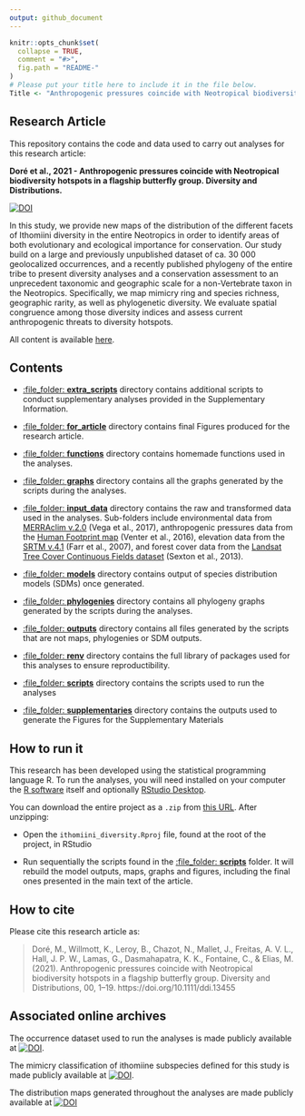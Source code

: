 ```yaml
---
output: github_document
---
```


<!-- README.md is generated from README.Rmd. Please edit that file -->

```r
knitr::opts_chunk$set(
  collapse = TRUE,
  comment = "#>",
  fig.path = "README-"
)
# Please put your title here to include it in the file below.
Title <- "Anthropogenic pressures coincide with Neotropical biodiversity hotspots in a flagship butterfly group"
```

## Research Article

This repository contains the code and data used to carry out analyses for this research article:

__Doré et al., 2021 - Anthropogenic pressures coincide with Neotropical biodiversity hotspots in a flagship butterfly group. Diversity and Distributions.__ 


[![DOI](https://zenodo.org/badge/DOI/10.1111/ddi.13455.svg)](https://doi.org/10.1111/ddi.13455)


  In this study, we provide new maps of the distribution of the different facets of Ithomiini diversity in the entire Neotropics in order to identify areas of both evolutionary and ecological importance for conservation. Our study build on a large and previously unpublished dataset of ca. 30 000 geolocalized occurrences, and a recently published phylogeny of the entire tribe to present diversity analyses and a conservation assessment to an unprecedent taxonomic and geographic scale for a non-Vertebrate taxon in the Neotropics. Specifically, we map mimicry ring and species richness, geographic rarity, as well as phylogenetic diversity. We evaluate spatial congruence among those diversity indices and assess current anthropogenic threats to diversity hotspots.  

All content is available [here](https://github.com/MaelDore/ithomiini_diversity).


## Contents

 - [:file\_folder: **extra_scripts**](extra_scripts/) directory contains additional scripts to conduct supplementary analyses provided in the Supplementary Information.
 
 - [:file\_folder: **for_article**](for_article/) directory contains final Figures produced for the research article.

 - [:file\_folder: **functions**](functions/) directory contains homemade functions used in the analyses.
 
 - [:file\_folder: **graphs**](graphs/) directory contains all the graphs generated by the scripts during the analyses.
  
 - [:file\_folder: **input_data**](input_data/) directory contains the raw and transformed data used in the analyses. Sub-folders include environmental data from [MERRAclim v.2.0](https://doi.org/10.5061/dryad.s2v81) (Vega et al., 2017), anthropogenic pressures data from the [Human Footprint map](https://doi.org/10.1038/ncomms12558) (Venter et al., 2016), elevation data from the [SRTM v.4.1](http://srtm.csi.cgiar.org) (Farr et al., 2007), and forest cover data from the [Landsat Tree Cover Continuous Fields dataset](https://developers.google.com/earth-engine/datasets/catalog/NASA_MEASURES_GFCC_TC_v3) (Sexton et al., 2013).
   
 - [:file\_folder: **models**](models/) directory contains output of species distribution models (SDMs) once generated.

 - [:file\_folder: **phylogenies**](phylogenies/) directory contains all phylogeny graphs generated by the scripts during the analyses.
 
  - [:file\_folder: **outputs**](outputs/) directory contains all files generated by the scripts that are not maps, phylogenies or SDM outputs.

 - [:file\_folder: **renv**](renv/) directory contains the full library of packages used for this analyses to ensure reproductibility.
   
 - [:file\_folder: **scripts**](scripts/) directory contains the scripts used to run the analyses 
 
 - [:file\_folder: **supplementaries**](supplementaries/) directory contains the outputs used to generate the Figures for the Supplementary Materials 
  

## How to run it

This research has been developed using the statistical programming
language R. To run the analyses, you will need
installed on your computer the [R software](https://cloud.r-project.org/)
itself and optionally [RStudio Desktop](https://rstudio.com/products/rstudio/download/).

You can download the entire project as a `.zip` from [this URL](/archive/master.zip). After unzipping:
  
  - Open the `ithomiini_diversity.Rproj` file, found at the root of the project, in RStudio

  - Run sequentially the scripts found in the [:file\_folder: **scripts**](scripts/) folder. It will rebuild the model outputs, maps, graphs and figures, including the final ones presented in the main text of the article.


## How to cite

Please cite this research article as:
  
> Doré, M., Willmott, K., Leroy, B., Chazot, N., Mallet, J., Freitas, A. V. L., Hall, J. P. W., Lamas, G., Dasmahapatra, K. K., Fontaine, C., & Elias, M. (2021). Anthropogenic pressures coincide with Neotropical biodiversity hotspots in a flagship butterfly group. Diversity and Distributions, 00, 1–19. https://doi.org/10.1111/ddi.13455


## Associated online archives

The occurrence dataset used to run the analyses is made publicly available at [![DOI](https://zenodo.org/badge/DOI/10.5281/zenodo.4696055.svg)](https://doi.org/10.5281/zenodo.4696055).

The mimicry classification of ithomiine subspecies defined for this study is made publicly available at [![DOI](https://zenodo.org/badge/DOI/10.5281/zenodo.5497876.svg)](https://doi.org/10.5281/zenodo.5497876).

The distribution maps generated throughout the analyses are made publicly available at [![DOI](https://zenodo.org/badge/DOI/10.5281/zenodo.4673446.svg)](https://doi.org/10.5281/zenodo.4673446)
